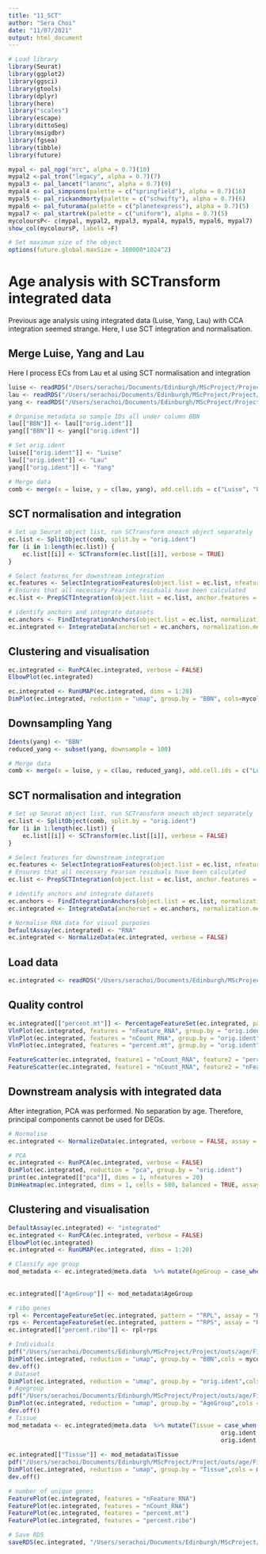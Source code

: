 ```yaml
---
title: "11_SCT"
author: "Sera Choi"
date: "11/07/2021"
output: html_document
---
```


```r
# Load library
library(Seurat)
library(ggplot2)
library(ggsci)
library(gtools)
library(dplyr)
library(here)
library("scales")
library(escape)
library(dittoSeq)
library(msigdbr)
library(fgsea)
library(tibble)
library(future)

mypal <- pal_npg("nrc", alpha = 0.7)(10)
mypal2 <-pal_tron("legacy", alpha = 0.7)(7)
mypal3 <- pal_lancet("lanonc", alpha = 0.7)(9)
mypal4 <- pal_simpsons(palette = c("springfield"), alpha = 0.7)(16)
mypal5 <- pal_rickandmorty(palette = c("schwifty"), alpha = 0.7)(6)
mypal6 <- pal_futurama(palette = c("planetexpress"), alpha = 0.7)(5)
mypal7 <- pal_startrek(palette = c("uniform"), alpha = 0.7)(5)
mycoloursP<- c(mypal, mypal2, mypal3, mypal4, mypal5, mypal6, mypal7)
show_col(mycoloursP, labels =F)

# Set maximum size of the object 
options(future.global.maxSize = 100000*1024^2)
```

# Age analysis with SCTransform integrated data

Previous age analysis using integrated data (Luise, Yang, Lau) with CCA integration seemed strange. Here, I use SCT integration and normalisation.

## Merge Luise, Yang and Lau

Here I process ECs from Lau et al using SCT normalisation and integration 

```r
luise <- readRDS("/Users/serachoi/Documents/Edinburgh/MScProject/Project/data/processed/Luise_ec.RDS")
lau <- readRDS("/Users/serachoi/Documents/Edinburgh/MScProject/Project/data/processed/Lau_ec.RDS")
yang <- readRDS("/Users/serachoi/Documents/Edinburgh/MScProject/Project/data/processed/yang_capillary_ec.RDS")

# Organise metadata so sample IDs all under column BBN
lau[["BBN"]] <- lau[["orig.ident"]]
yang[["BBN"]] <- yang[["orig.ident"]]

# Set orig.ident
luise[["orig.ident"]] <- "Luise"
lau[["orig.ident"]] <- "Lau"
yang[["orig.ident"]] <- "Yang"

# Merge data
comb <- merge(x = luise, y = c(lau, yang), add.cell.ids = c("Luise", "Lau", "Yang"))
```

## SCT normalisation and integration

```r
# Set up Seurat object list, run SCTransform oneach object separately
ec.list <- SplitObject(comb, split.by = "orig.ident")
for (i in 1:length(ec.list)) {
    ec.list[[i]] <- SCTransform(ec.list[[i]], verbose = TRUE)
}

# Select features for downstream integration
ec.features <- SelectIntegrationFeatures(object.list = ec.list, nfeatures = 2000)
# Ensures that all necessary Pearson residuals have been calculated 
ec.list <- PrepSCTIntegration(object.list = ec.list, anchor.features = ec.features, verbose = TRUE)

# identify anchors and integrate datasets 
ec.anchors <- FindIntegrationAnchors(object.list = ec.list, normalization.method = "SCT", anchor.features = ec.features, verbose = TRUE)
ec.integrated <- IntegrateData(anchorset = ec.anchors, normalization.method = "SCT", verbose = TRUE)
```

## Clustering and visualisation 

```r
ec.integrated <- RunPCA(ec.integrated, verbose = FALSE)
ElbowPlot(ec.integrated)

ec.integrated <- RunUMAP(ec.integrated, dims = 1:20)
DimPlot(ec.integrated, reduction = "umap", group.by = "BBN", cols=mycoloursP[1:25])
```

## Downsampling Yang

```r
Idents(yang) <- "BBN"
reduced_yang <- subset(yang, downsample = 100)

# Merge data
comb <- merge(x = luise, y = c(lau, reduced_yang), add.cell.ids = c("Luise", "Lau", "Yang"))
```

## SCT normalisation and integration 

```r
# Set up Seurat object list, run SCTransform oneach object separately
ec.list <- SplitObject(comb, split.by = "orig.ident")
for (i in 1:length(ec.list)) {
    ec.list[[i]] <- SCTransform(ec.list[[i]], verbose = FALSE)
}

# Select features for downstream integration
ec.features <- SelectIntegrationFeatures(object.list = ec.list, nfeatures = 2000)
# Ensures that all necessary Pearson residuals have been calculated 
ec.list <- PrepSCTIntegration(object.list = ec.list, anchor.features = ec.features, verbose = FALSE)

# identify anchors and integrate datasets 
ec.anchors <- FindIntegrationAnchors(object.list = ec.list, normalization.method = "SCT", anchor.features = ec.features, verbose = FALSE)
ec.integrated <- IntegrateData(anchorset = ec.anchors, normalization.method = "SCT", verbose = FALSE)

# Normalise RNA data for visual purposes 
DefaultAssay(ec.integrated) <- "RNA"
ec.integrated <- NormalizeData(ec.integrated, verbose = FALSE)
```

## Load data

```r
ec.integrated <- readRDS("/Users/serachoi/Documents/Edinburgh/MScProject/Project/data/SCT_ec")
```

## Quality control

```r
ec.integrated[["percent.mt"]] <- PercentageFeatureSet(ec.integrated, pattern = "^MT-", assay = "RNA")
VlnPlot(ec.integrated, features = "nFeature_RNA", group.by = "orig.ident", pt.size=0, cols = mycoloursP[1:25])
VlnPlot(ec.integrated, features = "nCount_RNA", group.by = "orig.ident", pt.size=0, cols = mycoloursP[1:25])
VlnPlot(ec.integrated, features = "percent.mt", group.by = "orig.ident", pt.size=0,cols = mycoloursP[1:25])

FeatureScatter(ec.integrated, feature1 = "nCount_RNA", feature2 = "percent.mt", group.by = "orig.ident",cols = mycoloursP[1:25])
FeatureScatter(ec.integrated, feature1 = "nCount_RNA", feature2 = "nFeature_RNA", group.by = "orig.ident",cols = mycoloursP[1:25])
```

## Downstream analysis with integrated data

After integration, PCA was performed. No separation by age. Therefore, principal components cannot be used for DEGs.  

```r
# Normalise 
ec.integrated <- NormalizeData(ec.integrated, verbose = FALSE, assay = "RNA")

# PCA
ec.integrated <- RunPCA(ec.integrated, verbose = FALSE)
DimPlot(ec.integrated, reduction = "pca", group.by = "orig.ident")
print(ec.integrated[["pca"]], dims = 1, nfeatures = 20)
DimHeatmap(ec.integrated, dims = 1, cells = 500, balanced = TRUE, assays = "integrated")
```


## Clustering and visualisation 

```r
DefaultAssay(ec.integrated) <- "integrated"
ec.integrated <- RunPCA(ec.integrated, verbose = FALSE)
ElbowPlot(ec.integrated)
ec.integrated <- RunUMAP(ec.integrated, dims = 1:20)
```

```r

# Classify age group
mod_metadata <- ec.integrated@meta.data  %>% mutate(AgeGroup = case_when(Age < 65 ~ 'Young',
                                                                        Age > 65 ~ 'Old'))
                                    
ec.integrated[["AgeGroup"]] <- mod_metadata$AgeGroup

# ribo genes 
rpl <- PercentageFeatureSet(ec.integrated, pattern = "^RPL", assay = "RNA")
rps <- PercentageFeatureSet(ec.integrated, pattern = "^RPS", assay = "RNA")
ec.integrated[["percent.ribo"]] <- rpl+rps

# Individuals 
pdf("/Users/serachoi/Documents/Edinburgh/MScProject/Project/outs/age/Fig7_b_dim.pdf", height = 5, width=8)
DimPlot(ec.integrated, reduction = "umap", group.by = "BBN",cols = mycoloursP[1:25])
dev.off()
# Dataset
DimPlot(ec.integrated, reduction = "umap", group.by = "orig.ident",cols = mycoloursP[1:25])
# Agegroup
pdf("/Users/serachoi/Documents/Edinburgh/MScProject/Project/outs/age/Fig7_b_age.pdf", height = 5, width=6)
DimPlot(ec.integrated, reduction = "umap", group.by = "AgeGroup",cols = mycoloursP[1:25])
dev.off()
# Tissue 
mod_metadata <- ec.integrated@meta.data  %>% mutate(Tissue = case_when(orig.ident == "Luise" ~ 'BA4',
                                                            orig.ident == "Lau" ~ "Prefrontal cortex",
                                                            orig.ident == "Yang" ~ "Superial frontal cortex"))
                                    
ec.integrated[["Tissue"]] <- mod_metadata$Tissue
pdf("/Users/serachoi/Documents/Edinburgh/MScProject/Project/outs/age/Fig7_b_tissue.pdf", height = 5, width=7)
DimPlot(ec.integrated, reduction = "umap", group.by = "Tissue",cols = mycoloursP[1:25])
dev.off()

# number of unique genes 
FeaturePlot(ec.integrated, features = "nFeature_RNA")
FeaturePlot(ec.integrated, features = "nCount_RNA")
FeaturePlot(ec.integrated, features = "percent.mt")
FeaturePlot(ec.integrated, features = "percent.ribo")

# Save RDS
saveRDS(ec.integrated, "/Users/serachoi/Documents/Edinburgh/MScProject/Project/data/SCT_ec")
```





















